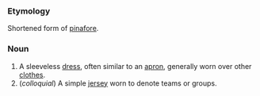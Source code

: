 ===Etymology===
Shortened form of [[pinafore]].

===Noun===

# A sleeveless [[dress]], often similar to an [[apron]], generally worn over other [[clothes]].
#(''colloquial'') A simple [[jersey]] worn to denote teams or groups.